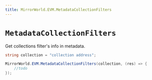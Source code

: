 ```yaml
---
title: MirrorWorld.EVM.MetadataCollectionFilters
---
```


# `MetadataCollectionFilters`

Get collections filter's info in metadata.

```csharp
string collection = "collection address";

MirrorWorld.EVM.MetadataCollectionFilters(collection, (res) => {
    //todo
});
```